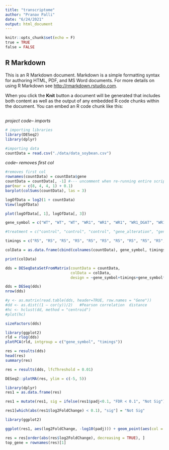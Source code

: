 ```yaml
---
title: "transcriptome"
author: "Pranav Palli"
date: "6/24/2021"
output: html_document
---
```


```r
knitr::opts_chunk$set(echo = F)
true = TRUE
false = FALSE
```

## R Markdown
This is an R Markdown document. Markdown is a simple formatting syntax for authoring HTML, PDF, and MS Word documents. For more details on using R Markdown see <http://rmarkdown.rstudio.com>.

When you click the **Knit** button a document will be generated that includes both content as well as the output of any embedded R code chunks within the document. You can embed an R code chunk like this:

## 

*project code-- imports*
```r
# importing libraries
library(DESeq2)
library(dplyr)

#importing data
countData = read.csv("./data/data_soybean.csv")
```

*code-- removes first col*
```r
#removes first col
rownames(countData) = countData$gene
countData = countData[, -1] #--- uncomment when re-running entire script
par(mar = c(8, 4, 4, 1) + 0.1)
barplot(colSums(countData), las = 3)
```

```r
logOfData = log2(1 + countData)
View(logOfData)
```

```r
plot(logOfData[, 1], logOfData[, 3])
```

```r
gene_symbol = c("WT", "WT", "WT", "WR1", "WR1", "WR1", "WR1_DGAT", "WR1_DGAT", "WR1_DGAT", "WR1_KASII", "WR1_KASII", "WR1_KASII", "WT", "WT", "WT", "WR1", "WR1", "WR1", "WR1_DGAT", "WR1_DGAT", "WR1_DGAT", "WR1_KASII", "WR1_KASII", "WR1_KASII", "WT", "WT", "WT", "WR1", "WR1", "WR1", "WR1_DGAT", "WR1_DGAT", "WR1_DGAT", "WR1_KASII", "WR1_KASII", "WR1_KASII")

#treatment = c("control", "control", "control", "gene_alteration", "gene_alteration", "gene_alteration", "gene_alteration", "gene_alteration", "gene_alteration", "gene_alteration", "gene_alteration", "gene_alteration", "control", "control", "control", "gene_alteration", "gene_alteration", "gene_alteration", "gene_alteration", "gene_alteration", "gene_alteration", "gene_alteration", "gene_alteration", "gene_alteration", "control", "control", "control", "gene_alteration", "gene_alteration", "gene_alteration", "gene_alteration", "gene_alteration", "gene_alteration", "gene_alteration", "gene_alteration", "gene_alteration")

timings = c("R5", "R5", "R5", "R5", "R5", "R5", "R5", "R5", "R5", "R5", "R5", "R5", "R5/6", "R5/6", "R5/6", "R5/6", "R5/6", "R5/6", "R5/6", "R5/6", "R5/6", "R5/6", "R5/6", "R5/6", "R6", "R6", "R6", "R6", "R6", "R6", "R6", "R6", "R6", "R6", "R6", "R6")

colData = as.data.frame(cbind(colnames(countData), gene_symbol, timings))

print(colData)
```


```r
dds = DESeqDataSetFromMatrix(countData = countData,
                             colData = colData,
                             design = ~gene_symbol+timings+gene_symbol*timings)

dds = DESeq(dds)
nrow(dds)
```


```r
#y <- as.matrix(read.table(dds, header=TRUE, row.names = "Gene"))
#dd <- as.dist((1 – cor(y))/2)   #Pearson correlation  distance
#hc <- hclust(dd, method = "centroid")
#plot(hc)
```


```r
sizeFactors(dds)
```


```r
library(ggplot2)
rld = rlog(dds)
plotPCA(rld, intgroup = c("gene_symbol", "timings"))
```


```r
res = results(dds)
head(res)
summary(res)
```


```r
res = results(dds, lfcThreshold = 0.01)
```


```r
DESeq2::plotMA(res, ylim = c(-5, 5))
```


```r
library(dplyr)
res1 = as.data.frame(res)

res1 = mutate(res1, sig = ifelse(res1$padj<0.1, "FDR < 0.1", "Not Sig"))

res1[which(abs(res1$log2FoldChange) < 0.1), "sig"] = "Not Sig"
```


```r
library(ggplot2)

ggplot(res1, aes(log2FoldChange, -log10(padj))) + geom_point(aes(col = sig)) + scale_color_manual(values = c("red", "black"))
```


```r
res = res[order(abs(res$log2FoldChange), decreasing = TRUE), ]
top_gene = rownames(res)[1]
```


```r
```


```r
```


```r
```


```r
```


```r
```


```r
```


```r
```


```r
```


```r
```

